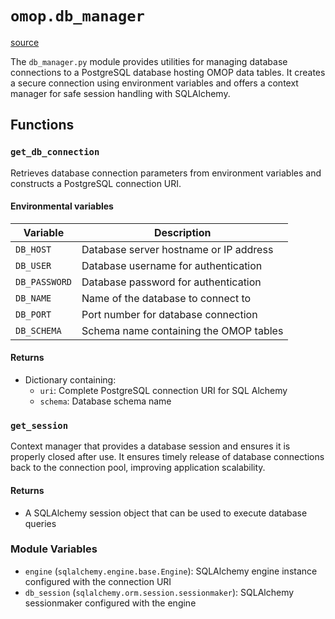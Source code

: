 # `omop.db_manager`

[source](https://github.com/Health-Informatics-UoN/lettuce/tree/main/lettuce/omop/db_manager.py)

The `db_manager.py` module provides utilities for managing database connections to a PostgreSQL database hosting OMOP data tables. It creates a secure connection using environment variables and offers a context manager for safe session handling with SQLAlchemy.

## Functions 
### `get_db_connection`
Retrieves database connection parameters from environment variables and constructs a PostgreSQL connection URI.

#### Environmental variables 
| Variable | Description |
|----------|-------------|
| `DB_HOST` | Database server hostname or IP address |
| `DB_USER` | Database username for authentication |
| `DB_PASSWORD` | Database password for authentication |
| `DB_NAME` | Name of the database to connect to |
| `DB_PORT` | Port number for database connection |
| `DB_SCHEMA` | Schema name containing the OMOP tables |

#### Returns 
- Dictionary containing: 
    - `uri`: Complete PostgreSQL connection URI for SQL Alchemy 
    - `schema`: Database schema name 

### `get_session`
Context manager that provides a database session and ensures it is properly closed after use. It ensures timely release of database connections back to the connection pool, improving application scalability. 

#### Returns 
- A SQLAlchemy session object that can be used to execute database queries 

### Module Variables
- `engine` (`sqlalchemy.engine.base.Engine`): SQLAlchemy engine instance configured with the connection URI
- `db_session` (`sqlalchemy.orm.session.sessionmaker`): SQLAlchemy sessionmaker configured with the engine 
